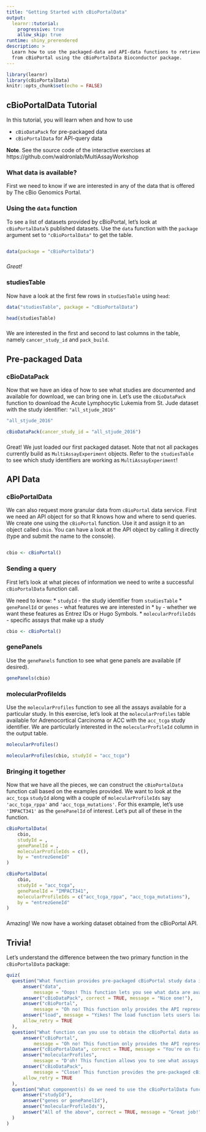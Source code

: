 ```yaml
---
title: "Getting Started with cBioPortalData"
output:
  learnr::tutorial:
    progressive: true
    allow_skip: true
runtime: shiny_prerendered
description: >
  Learn how to use the packaged-data and API-data functions to retrieve data
  from cBioPortal using the cBioPortalData Bioconductor package.
---
```


```r
library(learnr)
library(cBioPortalData)
knitr::opts_chunk$set(echo = FALSE)
```

## cBioPortalData Tutorial

In this tutorial, you will learn when and how to use

* `cBioDataPack` for pre-packaged data
* `cBioPortalData` for API-query data

**Note**. See the source code of the interactive exercises at
https://github.com/waldronlab/MultiAssayWorkshop

### What data is available? 

First we need to know if we are interested in any of the data that is offered
by The cBio Genomics Portal.

### Using the `data` function

To see a list of datasets provided by cBioPortal, let's look at
`cBioPortalData`'s published datasets. Use the `data` function with
the `package` argument set to `"cBioPortalData"` to get the table. 

```r

```

```r
data(package = "cBioPortalData")
```

###

*Great!*

### studiesTable 

Now have a look at the first few rows in `studiesTable` using `head`:

```r
data("studiesTable", package = "cBioPortalData")
```

```r
head(studiesTable)
```

###

We are interested in the first and second to last columns in the table, namely
`cancer_study_id` and `pack_build`.


## Pre-packaged Data

### cBioDataPack

Now that we have an idea of how to see what studies are documented and available
for download, we can bring one in. Let's use the `cBioDataPack` function to
download the Acute Lymphocytic Lukemia from St. Jude dataset with the study
identifier: `"all_stjude_2016"`

```r
"all_stjude_2016"
```

```r
cBioDataPack(cancer_study_id = "all_stjude_2016")
```

###

Great! We just loaded our first packaged dataset. Note that not all packages
currently build as `MultiAssayExperiment` objects. Refer to the `studiesTable`
to see which study identifiers are working as `MultiAssayExperiment`!

## API Data

### cBioPortalData

We can also request more granular data from `cBioPortal` data service.
First we need an API object for so that R knows how and where to send queries.
We create one using the `cBioPortal` function. Use it and assign it to an
object called `cbio`. You can have a look at the API object by calling it
directly (type and submit the name to the console).

```r

```

```r
cbio <- cBioPortal()
```

### Sending a query

First let's look at what pieces of information we need to write a successful
`cBioPortalData` function call.

We need to know: 
* `studyId` - the study identifier from `studiesTable`
* `genePanelId` or `genes` - what features we are interested in
* `by` - whether we want these features as Entrez IDs or Hugo Symbols.
* `molecularProfileIds` - specific assays that make up a study

```r
cbio <- cBioPortal()
```

### genePanels 

Use the `genePanels` function to see what gene panels are available (if
desired).

```r
genePanels(cbio)
```

### molecularProfileIds

Use the `molecularProfiles` function to see all the assays available for a
particular study. In this exercise, let's look at the `molecularProfiles`
table available for Adrenocortical Carcinoma or ACC with the `acc_tcga` study
identifier. We are particularly interested in the `molecularProfileId` column
in the output table.

```r
molecularProfiles()
```

```r
molecularProfiles(cbio, studyId = "acc_tcga")
```


### Bringing it together

Now that we have all the pieces, we can construct the `cBioPortalData` function
call based on the examples provided. We want to look at the `acc_tcga` `studyId`
along with a couple of `molecularProfileIds` say `'acc_tcga_rppa'` and
`'acc_tcga_mutations'`. For this example, let's use `'IMPACT341'` as the 
`genePanelId` of interest. Let's put all of these in the function.

```r
cBioPortalData(
    cbio,
    studyId = ,
    genePanelId = ,
    molecularProfileIds = c(),
    by = "entrezGeneId"
)
```

```r
cBioPortalData(
    cbio,
    studyId = "acc_tcga",
    genePanelId = "IMPACT341",
    molecularProfileIds = c("acc_tcga_rppa", "acc_tcga_mutations"),
    by = "entrezGeneId"
)
```

###

Amazing! We now have a working dataset obtained from the cBioPortal API.

## Trivia!

Let's understand the difference between the two primary function in the
`cBioPortalData` package:

```r
quiz(
  question("What function provides pre-packaged cBioPortal study data in its entirety?",
      answer("data",
          message = "Oops! This function lets you see what data are available either in R or in a package."),
      answer("cBioDataPack", correct = TRUE, message = "Nice one!"),
      answer("cBioPortal",
          message = "Oh no! This function only provides the API representation of the service."),
      answer("load", message = "Yikes! The load function lets users load serialized binary data as written by the save function."),
      allow_retry = TRUE
  ),
  question("What function can you use to obtain the cBioPortal data as served by the API service?",
      answer("cBioPortal",
          message = "Oh no! This function only provides the API representation of the service."),
      answer("cBioPortalData", correct = TRUE, message = "You're on fire!"),
      answer("molecularProfiles",
          message = "D'oh! This function allows you to see what assays are available for a particular study ID."),
      answer("cBioDataPack",
          message = "Close! This function provides the pre-packaged cBioPortal data."),
      allow_retry = TRUE
  ),
  question("What component(s) do we need to use the cBioPortalData function?",
      answer("studyId"),
      answer("genes or genePanelId"),
      answer("molecularProfileIds"),
      answer("All of the above", correct = TRUE, message = "Great job!")
  )
)
```

